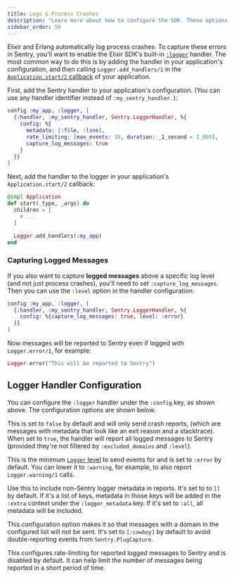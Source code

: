```yaml
---
title: Logs & Process Crashes
description: "Learn more about how to configure the SDK. These options are set when the SDK is first initialized, passed to the init function as an object."
sidebar_order: 50
---
```


Elixir and Erlang automatically log process crashes. To capture these errors in Sentry, you'll want to enable the Elixir SDK's built-in [`:logger`](https://www.erlang.org/doc/man/logger.html) handler. The most common way to do this is by adding the handler in your application's configuration, and then calling `Logger.add_handlers/1` in the [`Application.start/2` callback](https://hexdocs.pm/elixir/Application.html#start/2) of your application.

First, add the Sentry handler to your application's configuration. (You can use any handler identifier instead of `:my_sentry_handler`. ):

```elixir {filename:config/prod.exs}
config :my_app, :logger, [
  {:handler, :my_sentry_handler, Sentry.LoggerHandler, %{
    config: %{
      metadata: [:file, :line],
      rate_limiting: [max_events: 10, duration: _1_second = 1_000],
      capture_log_messages: true
    }
  }}
]
```

Next, add the handler to the logger in your application's `Application.start/2` callback:

```elixir {filename:my_app/lib/application.ex}
@impl Application
def start(_type, _args) do
  children = [
    # ...
  ]

  Logger.add_handlers(:my_app)
end
```

### Capturing Logged Messages

If you also want to capture **logged messages** above a specific log level (and not just process crashes), you'll need to set `:capture_log_messages`. Then you can use the `:level` option in the handler configuration:

```elixir {filename:config/prod.exs}
config :my_app, :logger, [
  {:handler, :my_sentry_handler, Sentry.LoggerHandler, %{
    config: %{capture_log_messages: true, level: :error}
  }}
]
```

Now messages will be reported to Sentry even if logged with `Logger.error/1`, for example:

```elixir
Logger.error("This will be reported to Sentry")
```

## Logger Handler Configuration

You can configure the `:logger` handler under the `:config` key, as shown above. The configuration options are shown below.

<ConfigKey name="capture-log-messages">

This is set to `false` by default and will only send crash reports, (which are messages with metadata that look like an exit reason and a stacktrace). When set to `true`, the handler will report all logged messages to Sentry (provided they're not filtered by `:excluded_domains` and `:level`).  

</ConfigKey>

<ConfigKey name="level">

This is the minimum [`Logger` level](https://hexdocs.pm/logger/Logger.html#module-levels) to send events for and is set to `:error` by default. You can lower it to `:warning`, for example, to also report `Logger.warning/1` calls. 

</ConfigKey>

<ConfigKey name="metadata">

Use this to include non-Sentry logger metadata in reports. It's set to to `[]` by default. If it's a list of keys, metadata in those keys will be added in the `:extra` context under the `:logger_metadata` key. If it's set to `:all`, all metadata will be included. 

</ConfigKey>

<ConfigKey name="excluded-domains">

This configuration option makes it so that messages with a domain in the configured list will not be sent. It's set to  `[:cowboy]` by default to avoid double-reporting events from `Sentry.PlugCapture`.

</ConfigKey>

<ConfigKey name="rate-limiting">

This configures rate-limiting for reported logged messages to Sentry and is disabled by default. It can help limit the number of messages being reported in a short period of time. 

</ConfigKey>
